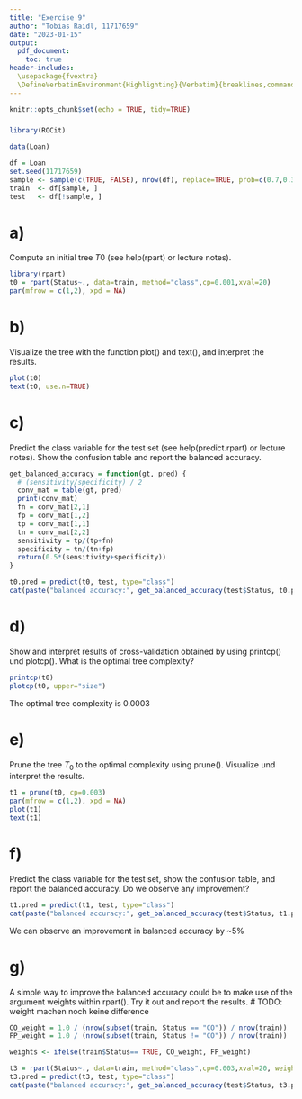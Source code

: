 ```yaml
---
title: "Exercise 9"
author: "Tobias Raidl, 11717659"
date: "2023-01-15"
output:
  pdf_document:
    toc: true
header-includes:
  \usepackage{fvextra}
  \DefineVerbatimEnvironment{Highlighting}{Verbatim}{breaklines,commandchars=\\\{\}}
---
```


```r
knitr::opts_chunk$set(echo = TRUE, tidy=TRUE)
```

### 
```r
library(ROCit)

data(Loan)

df = Loan
set.seed(11717659)
sample <- sample(c(TRUE, FALSE), nrow(df), replace=TRUE, prob=c(0.7,0.3))
train  <- df[sample, ]
test   <- df[!sample, ]
```

# a)
Compute an initial tree $T0$ (see help(rpart) or lecture notes).
```r
library(rpart)
t0 = rpart(Status~., data=train, method="class",cp=0.001,xval=20)
par(mfrow = c(1,2), xpd = NA)
```

# b)
Visualize the tree with the function plot() and text(), and interpret the
results.
```r
plot(t0)
text(t0, use.n=TRUE)
```

# c)
Predict the class variable for the test set (see help(predict.rpart) or lecture
notes). Show the confusion table and report the balanced accuracy.
```r
get_balanced_accuracy = function(gt, pred) {
  # (sensitivity/specificity) / 2
  conv_mat = table(gt, pred)
  print(conv_mat)
  fn = conv_mat[2,1]
  fp = conv_mat[1,2]
  tp = conv_mat[1,1]
  tn = conv_mat[2,2]
  sensitivity = tp/(tp+fn)
  specificity = tn/(tn+fp)
  return(0.5*(sensitivity+specificity))
}

t0.pred = predict(t0, test, type="class")
cat(paste("balanced accuracy:", get_balanced_accuracy(test$Status, t0.pred)))
```

# d)
Show and interpret results of cross-validation obtained by using printcp()
und plotcp(). What is the optimal tree complexity?
```r
printcp(t0)
plotcp(t0, upper="size")
```
The optimal tree complexity is 0.0003

# e)
Prune the tree $T_0$ to the optimal complexity using prune(). Visualize und
interpret the results.
```r
t1 = prune(t0, cp=0.003)
par(mfrow = c(1,2), xpd = NA)
plot(t1)
text(t1)
```

# f)
Predict the class variable for the test set, show the confusion table, and report
the balanced accuracy. Do we observe any improvement?
```r
t1.pred = predict(t1, test, type="class")
cat(paste("balanced accuracy:", get_balanced_accuracy(test$Status, t1.pred)))
```
We can observe an improvement in balanced accuracy by  ~5%

# g)
 A simple way to improve the balanced accuracy could be to make use of the
argument weights within rpart(). Try it out and report the results.
# TODO: weight machen noch keine difference
```r
CO_weight = 1.0 / (nrow(subset(train, Status == "CO")) / nrow(train))
FP_weight = 1.0 / (nrow(subset(train, Status != "CO")) / nrow(train))

weights <- ifelse(train$Status== TRUE, CO_weight, FP_weight)

t3 = rpart(Status~., data=train, method="class",cp=0.003,xval=20, weights=weights)
t3.pred = predict(t3, test, type="class")
cat(paste("balanced accuracy:", get_balanced_accuracy(test$Status, t3.pred)))
```

